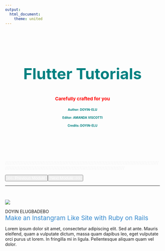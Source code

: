 ```yaml
---
output:
  html_document:
    theme: united
---
```


<div class="jumbotron w3-padding-32" style="background-size: cover; margin-right: -24%; margin-left: -24%; padding-right: 24%; padding-left: 24%; padding-top: 8.5%; padding-bottom: 7.5%; margin-bottom:3px;">
<header class="masthead text-white text-center">
<div class="overlay"></div>
<div class="container">
<div class="row">
<div class="col-xl-9 mx-auto">
<h2 class="w3-wide" style ="color:teal; font-size: 50px;">Flutter Tutorials</h2>
<h4 class="w3-opacity" style ="font-size: 15px; color:red;">Carefully crafted for you</h4>
</div>
<div class = "row">
<div class = class="col-xl-3 mx-auto"><h4 class="w3-opacity" style ="font-size: 10px; color:teal;">Author: DOYIN-ELU</h4></div>
<div class = class="col-xl-3 mx-auto"><h4 class="w3-opacity" style ="font-size: 10px; color:teal;">Editor: AMANDA VISCOTTI</h4></div>
<div class = class="col-xl-3 mx-auto"><h4 class="w3-opacity" style ="font-size: 10px; color:teal;">Credits: DOYIN-ELU</h4></div>
</div>
</div>
</div>
<header>
</div>
<div class="row">
<span class="col-xl-12 mx-auto" style =  "color:#f1f1f1;">       ////////////////////////////////////////////////////////////////////////////////////////////////////////////////////////////////////////////////////////////////////////////////
</span>
</div>

<div class ="container-fluid">
<div class = "row">
<div class="col-lg-6 col-md-6">
<a href = "javascript.html"><button class="btn btn-default btn-block" style = "float:left;"><span style = "float:left; color: white;"><<- Previous Module</span></button></a>
</div>
<div class="col-lg-6 col-md-6">
<a href = "laravel.html"><button class="btn btn-default btn-block"><span style = "float:right; color: white;">Next Module ->></span></button></a>
</div>
</div>

***

<div class="text-center">


</div> 

<br>

<div class="row">
<div class = "col-lg-3 col-md-3">
![](images//historian3.png)
</div>
<div class = "col-lg-9 col-md-9">
DOYIN ELUGBADEBO
<div style = "color:#3388cd; font-size:20.5px;">Make an Instangram Like Site with Ruby on Rails</div>

Lorem ipsum dolor sit amet, consectetur adipiscing elit. Sed at ante. Mauris eleifend, quam a vulputate dictum, massa quam dapibus leo, eget vulputate orci purus ut lorem. In fringilla mi in ligula. Pellentesque aliquam quam vel dolor. 
</div>
</div>
</div>